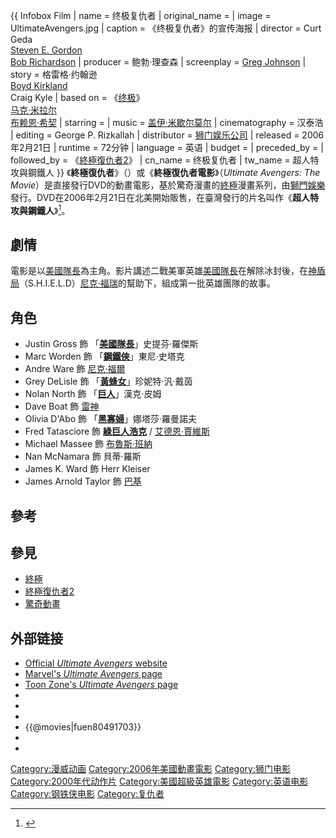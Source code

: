 {{For|漫画|终极漫画：复仇者}}
{{ Infobox Film
| name = 终极复仇者
| original_name = {{lang|en|''Ultimate Avengers: The Movie''}}
| image = UltimateAvengers.jpg
| caption = 《终极复仇者》的宣传海报
| director = Curt Geda<br />[[Steven_E._Gordon|Steven E. Gordon]]<br />[[Bob_Richardson_(animator)|Bob Richardson]]
| producer = 鲍勃·理查森
| screenplay = [[Greg_Johnson_(writer)|Greg Johnson]]
| story = 格雷格·约翰逊<br />[[Boyd_Kirkland|Boyd Kirkland]]<br />Craig Kyle
| based on = 《[[终极|终极]]》<br />[[马克·米拉尔|马克·米拉尔]]<br />[[布赖恩·希契|布赖恩·希契]]
| starring = 
| music = [[盖伊·米歇尔莫尔|盖伊·米歇尔莫尔]]
| cinematography = 汉泰浩
| editing = George P. Rizkallah
| distributor = [[狮门娱乐公司|狮门娱乐公司]]
| released = 2006年2月21日
| runtime = 72分钟
| language = 英语
| budget = 
| preceded_by = 
| followed_by = 《[[終極復仇者2|終極復仇者2]]》
| cn_name =  终极复仇者
| tw_name = 超人特攻與鋼鐵人
}}
《'''終極復仇者'''》（{{lang-en|''Ultimate Avengers''}}）或《'''終極復仇者電影'''》（''Ultimate Avengers: The Movie''）是直接發行DVD的動畫電影，基於驚奇漫畫的[[終極|終極]]漫畫系列，由[[獅門娛樂|獅門娛樂]]發行。DVD在2006年2月21日在北美開始販售，在臺灣發行的片名叫作《'''超人特攻與鋼鐵人'''》<ref>{{Cite web |url=http://app.atmovies.com.tw/movie/movie.cfm?action=filmdata&film_id=fuen80491703 |title=存档副本 |accessdate=2011-02-06 |archive-date=2015-10-13 |archive-url=https://web.archive.org/web/20151013185225/http://app.atmovies.com.tw/movie/movie.cfm?action=filmdata&film_id=fuen80491703 |dead-url=no }}</ref>。

==劇情==
電影是以[[美國隊長|美國隊長]]為主角。影片講述二戰美軍英雄[[美國隊長|美國隊長]]在解除冰封後，在[[神盾局|神盾局]]（S.H.I.E.L.D）[[尼克·福瑞|尼克·福瑞]]的幫助下，組成第一批英雄團隊的故事。

==角色==
*Justin Gross 飾 「'''[[美國隊長|美國隊長]]'''」史提芬·羅傑斯
*Marc Worden 飾 「'''[[鋼鐵俠|鋼鐵俠]]'''」東尼·史塔克
*Andre Ware 飾 [[尼克·福瑞|尼克·福爾]]
*Grey DeLisle 飾 「'''[[黃蜂女|黃蜂女]]'''」珍妮特·汎·戴茵
*Nolan North 飾 「'''[[漢克·皮姆|巨人]]'''」漢克·皮姆
*Dave Boat 飾 [[索爾_(驚奇漫畫)|雷神]]
*Olivia D'Abo 飾 「'''[[黑寡婦_(娜塔莉亞·羅曼諾娃)|黑寡婦]]'''」娜塔莎·羅曼諾夫
*Fred Tatasciore 飾 '''[[浩克_(漫畫)|綠巨人浩克]]''' / [[艾德恩·賈維斯|艾德恩·賈維斯]]
*Michael Massee 飾 [[浩克_(漫畫)|布魯斯·班納]]
*Nan McNamara 飾 貝蒂·羅斯
*James K. Ward 飾 Herr Kleiser
*James Arnold Taylor 飾 [[巴基_(漫威)|巴基]]

==參考==
{{reflist}}
==參見==
*[[終極|終極]]
*[[終極復仇者2|終極復仇者2]]
*[[驚奇動畫|驚奇動畫]]

==外部链接==
*[https://web.archive.org/web/20140908165153/http://www.ultimateavengers.com/ Official ''Ultimate Avengers'' website]
*[http://marvel.com/publishing/stories/showstory.htm?id=39 Marvel's ''Ultimate Avengers'' page] {{Wayback|url=http://marvel.com/publishing/stories/showstory.htm?id=39 |date=20060815162956 }}
*[http://marvel.toonzone.net/mafeatures/ultavengers/ Toon Zone's ''Ultimate Avengers'' page] {{Wayback|url=http://marvel.toonzone.net/mafeatures/ultavengers/ |date=20110514224638 }}
* {{imdb title|id=0491703}}
* {{Rotten Tomatoes|ultimate_avengers_the_movie}}
* {{amg movie|339549}}
* {{@movies|fuen80491703}}
* {{Mtime|40931}}
* {{douban}}

{{复仇者}}
{{漫威漫畫動畫電影}}
{{DEFAULTSORT:Ultimate Avengers}}
[[Category:漫威动画|Category:漫威动画]]
[[Category:2006年美國動畫電影|Category:2006年美國動畫電影]]
[[Category:狮门电影|Category:狮门电影]]
[[Category:2000年代动作片|Category:2000年代动作片]]
[[Category:美國超級英雄電影|Category:美國超級英雄電影]]
[[Category:英语电影|Category:英语电影]]
[[Category:钢铁侠电影|Category:钢铁侠电影]]
[[Category:复仇者|Category:复仇者]]